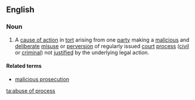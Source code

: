 ==English==
===Noun===
{{wikipedia}}
{{en-noun|sg=[[abuse]] of [[process]]|-}}
# A [[cause of action]] in [[tort]] arising from one [[party]] making a [[malicious]] and [[deliberate]] [[misuse]] or [[perversion]] of regularly issued [[court]] [[process]] ([[civil]] or [[criminal]]) not [[justify|justified]] by the underlying legal action.

====Related terms====
*[[malicious prosecution]]

[[ta:abuse of process]]